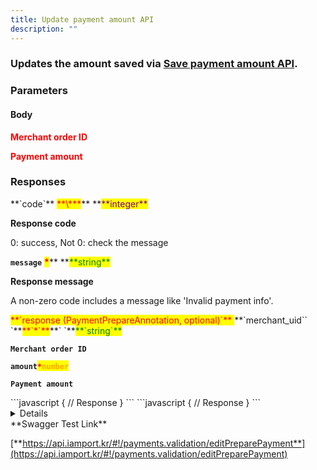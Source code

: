 ```yaml
---
title: Update payment amount API
description: ""
---
```




### Updates the amount saved via [**Save payment amount API**](save-payment-amount-api).

<Swagger method="put" path="/payments/prepare" baseUrl="https://api.iamport.kr" summary="Updates the pre-saved amount.">
<SwaggerDescription>

</SwaggerDescription>

### Parameters

#### Body

<SwaggerParameter name="merchant_uid" type="String" required="true">
<mark style="color:red;">

**Merchant order ID**

</mark>

</SwaggerParameter>
<SwaggerParameter name="amount" type="double" required="true">
<mark style="color:red;">

**Payment amount**

</mark>

</SwaggerParameter>

### Responses

<SwaggerResponse status="200: OK" description="Success">
<Tabs>
<Tab title="PaymentPrepareResponse">
**`code`** <mark style="color:red;">**\***</mark>** **<mark style="color:purple;">**integer**</mark>

**Response code**

0: success, Not 0: check the message

**`message`** <mark style="color:red;">**\***</mark>\*\* **<mark style="color:green;">**string\*\*</mark>

**Response message**

A non-zero code includes a message like 'Invalid payment info'.

<mark style="color:red;">
  **`response (PaymentPrepareAnnotation, optional)`**
</mark>

</Tab>
</Tabs>

<Tabs>
<Tab title="PaymentPrepareAnnotation">
**`merchant_uid`` `**<mark style="color:red;">**`*`**</mark>**` `**<mark style="color:green;">**`string`**</mark>

**`Merchant order ID`**

**`amount`**<mark style="color:red;">**`*`**</mark><mark style="color:orange;">**`number`**</mark>

**`Payment amount`**

</Tab>
</Tabs>

</SwaggerResponse>

<SwaggerResponse status="401: Unauthorized" description="Missing or invalid access token">
```javascript
{
    // Response
}
```

</SwaggerResponse>

<SwaggerResponse status="404: Not Found" description="Invalid merchant_uid">
```javascript
{
    // Response
}
```

</SwaggerResponse>

</Swagger>

<Details>
<p slot="summary">Response Model Schema</p>

```
{
  "code": 0,
  "message": "string",
  "response": {
    "merchant_uid": "string",
    "amount": 0
  }
}
```

</Details>

<Hint style="success">
**Swagger Test Link**

[**https://api.iamport.kr/#!/payments.validation/editPreparePayment**](https://api.iamport.kr/#!/payments.validation/editPreparePayment)

</Hint>
